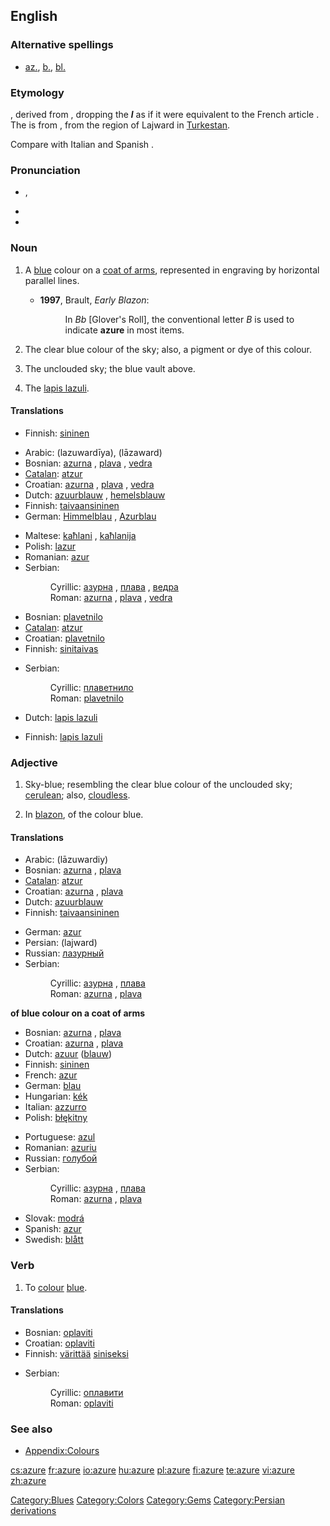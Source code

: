 {{wikipedia}}
==English==

===Alternative spellings===
* {{qualifier|in [[heraldic]] contexts}} [[az.]], [[b.]], [[bl.]]

===Etymology===
{{etyl|fro}} {{term|azur|lang=fro}}, derived from {{etyl|ar}} {{term|لازورد|لازوَرْد|tr=lāzaward|sc=Arab|lapis lazuli}}, dropping the '''''l''''' as if it were equivalent to the French article {{term|l'|lang=fr}}. The {{etyl|ar}} is from {{etyl|fa}} {{term|لاجورد|tr=lajward|sc=fa-Arab||azure}}, from the region of Lajward in [[w:Turkestan|Turkestan]].

Compare with Italian {{term|azzurro|lang=it}} and Spanish {{term|azul|lang=es}}.

===Pronunciation===
* {{IPA|/ˈæʒə/}}, {{SAMPA|/"{Z@/}}
* {{IPA|/ˈeɪʒɚ/}}
* {{audio|en-us-azure.ogg|Audio (US)}}

===Noun===
{{en-noun|-}}

# {{tincture}} A [[blue]] colour on a [[coat of arms]], represented in engraving by horizontal parallel lines.
#* '''1997''', Brault, ''Early Blazon'':
#*: In ''Bb'' [Glover's Roll], the conventional letter ''B'' is used to indicate '''azure''' in most items.
# The clear blue colour of the sky; also, a pigment or dye of this colour.
#:{{colour panel|azure|007FFF}}
# {{poetic}} The unclouded sky; the blue vault above.
# The [[lapis lazuli]].

====Translations====
{{trans-top|blue colour on a coat of arms}}
* Finnish: [[sininen]]
{{trans-mid}}
{{trans-bottom}}

{{trans-top|colour of the sky}}
* Arabic: {{Arab|[[لازوردية]]}} (lazuwardīya), {{Arab|[[لازورد]]}} (lāzaward)
* Bosnian: [[azurna#Croatian|azurna]] {{f}}, [[plava#Bosnian|plava]] {{f}}, [[vedra#Bosnian|vedra]] {{f}}
* [[Catalan]]: [[atzur]]
* Croatian: [[azurna#Croatian|azurna]] {{f}}, [[plava#Croatian|plava]] {{f}}, [[vedra#Croatian|vedra]] {{f}}
* Dutch: [[azuurblauw]] {{n}}, [[hemelsblauw]] {{n}}
* Finnish: [[taivaansininen]]
* German: [[Himmelblau]] {{n}}, [[Azurblau]]
{{trans-mid}}
* Maltese: [[kaħlani]] {{m}}, [[kaħlanija]] {{f}}
* Polish: [[lazur]] {{m}}
* Romanian: [[azur]]
* Serbian:
*: Cyrillic: [[азурна#Serbian|азурна]] {{f}}, [[плава#Serbian|плава]] {{f}}, [[ведра#Serbian|ведра]] {{f}}
*: Roman: [[azurna#Serbian|azurna]] {{f}}, [[plava#Serbian|plava]] {{f}}, [[vedra#Serbian|vedra]] {{f}}
{{trans-bottom}}

{{trans-top|the blue sky}}
* Bosnian: [[plavetnilo#Bosnian|plavetnilo]] {{n}}
* [[Catalan]]: [[atzur]]
* Croatian: [[plavetnilo#Croatian|plavetnilo]] {{n}}
* Finnish: [[sinitaivas]]
{{trans-mid}}
* Serbian:
*: Cyrillic: [[плаветнило#Serbian|плаветнило]] {{n}}
*: Roman: [[plavetnilo#Serbian|plavetnilo]] {{n}}
{{trans-bottom}}

{{trans-top|gem}}
* Dutch: [[lapis lazuli]] {{m}}
{{trans-mid}}
* Finnish: [[lapis lazuli]]
{{trans-bottom}}

===Adjective===
{{en-adj|-}}

# {{colour}} Sky-blue; resembling the clear blue colour of the unclouded sky; [[cerulean]]; also, [[cloudless]].
# {{tincture}} In [[blazon]], of the colour blue.

====Translations====
{{trans-top|sky-blue coloured}}
* Arabic: {{Arab|[[لازوردي]]}} (lāzuwardiy)
* Bosnian: [[azurna#Bosnian|azurna]] {{f}}, [[plava#Bosnian|plava]] {{f}}
* [[Catalan]]: [[atzur]]
* Croatian: [[azurna#Croatian|azurna]] {{f}}, [[plava#Croatian|plava]] {{f}}
* Dutch: [[azuurblauw]]
* Finnish: [[taivaansininen]]
{{trans-mid}}
* German: [[azur]]
* Persian: {{fa-Arab|[[لاجورد]]}} (lajward)
* Russian: [[лазурный]]
* Serbian:
*: Cyrillic: [[азурна#Serbian|азурна]] {{f}}, [[плава#Serbian|плава]] {{f}}
*: Roman: [[azurna#Serbian|azurna]] {{f}}, [[plava#Serbian|plava]] {{f}}
{{trans-bottom}}

{{heraldry}} '''of blue colour on a coat of arms'''
{{top}}
* Bosnian: [[azurna#Bosnian|azurna]] {{f}}, [[plava#Bosnian|plava]] {{f}}
* Croatian: [[azurna#Croatian|azurna]] {{f}}, [[plava#Croatian|plava]] {{f}}
* Dutch: [[azuur]] ([[blauw]])
* Finnish: [[sininen]]
* French: [[azur]]
* German: [[blau]]
* Hungarian: [[kék]]
* Italian: [[azzurro]]
* Polish: [[błękitny]]
{{mid}}
* Portuguese: [[azul]]
* Romanian: [[azuriu]]
* Russian: [[голубой]]
* Serbian:
*: Cyrillic: [[азурна#Serbian|азурна]] {{f}}, [[плава#Serbian|плава]] {{f}}
*: Roman: [[azurna#Serbian|azurna]] {{f}}, [[plava#Serbian|plava]] {{f}}
* Slovak: [[modrá]]
* Spanish: [[azur]]
* Swedish: [[blått]]
{{bottom}}

===Verb===
{{en-verb|azur|ing}}

# {{transitive}} To [[colour]] [[blue]].

====Translations====
{{trans-top|to colour}}
* Bosnian: [[oplaviti#Bosnian|oplaviti]]
* Croatian: [[oplaviti#Croatian|oplaviti]]
* Finnish: [[värittää]] [[sininen|siniseksi]]
{{trans-mid}}
* Serbian:
*: Cyrillic: [[оплавити#Serbian|оплавити]]
*: Roman: [[oplaviti#Serbian|oplaviti]]
{{trans-bottom}}

===See also===
* [[Appendix:Colours]]

[[Category:Blues]]
[[Category:Colors]]
[[Category:Gems]]
[[Category:Persian derivations]]

[[cs:azure]]
[[fr:azure]]
[[io:azure]]
[[hu:azure]]
[[pl:azure]]
[[fi:azure]]
[[te:azure]]
[[vi:azure]]
[[zh:azure]]